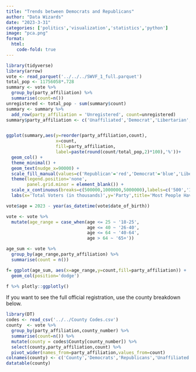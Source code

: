 ```yaml
---
title: "Trends between Democrats and Republicans"
author: "Data Wizards"
date: "2023-3-31"
categories: ['politics','visualization','statistics','python']
image: "pca.png"
format:
  html:
    code-fold: true
---
```

```r
library(tidyverse)
library(arrow)
vote <- read_parquet('../../../SWVF_1_full.parquet')
total_pop <- 11756058*.728
summary <- vote %>%
  group_by(party_affiliation) %>%
  summarise(count=n())
unregistered <- total_pop - sum(summary$count)
summary <- summary %>%
  add_row(party_affiliation = 'Unregistered', count=unregistered)
summary$party_affiliation <- c('Unaffiliated','Democrat','Libertarian','Republican','Unregistered')


ggplot(summary,aes(y=reorder(party_affiliation,count),
                   x=count,
                   fill=party_affiliation,
                   label=paste(round(count/total_pop,2)*100),'%'))+
  geom_col() +
  theme_minimal() +
  geom_text(nudge_x=90000) +
  scale_fill_manual(values=c('Republican'='red','Democrat'='blue','Libertarian'='yellow','Unaffiliated'='purple'),na.value = 'grey')+
  theme(legend.position='none',
        panel.grid.minor = element_blank()) +
  scale_x_continuous(breaks=c(500000,1000000,5000000),labels=c('500','1,000','5,000')) +
  labs(x='Total Voters (in thousands)',y='Party',title='Most People Haven\'t Registered')
```

```r
vote$age = 2023 - year(as_datetime(vote$date_of_birth))

vote <- vote %>% 
  mutate(age_range = case_when(age <= 25 ~ '18-25',
                               age <= 40 ~ '26-40',
                               age <= 64 ~ '40-64',
                               age > 64 ~ '65+'))

age_sum <- vote %>%
  group_by(age_range,party_affiliation) %>%
  summarise(count = n())

f= ggplot(age_sum, aes(x=age_range,y=count,fill=party_affiliation)) +
  geom_col(position='dodge')

f %>% plotly::ggplotly()
```

If you want to see the full official registration, use the county breakdown below.

```r
library(DT)
codes <- read_csv('../../County Codes.csv')
county  <- vote %>% 
  group_by(party_affiliation,county_number) %>%
  summarise(count=n()) %>%
  mutate(county = codes$County[county_number]) %>%
  select(county,party_affiliation,count) %>%
  pivot_wider(names_from=party_affiliation,values_from=count)
colnames(county) <- c('County','Democrats','Republicans','Unaffiliated')
datatable(county)
```